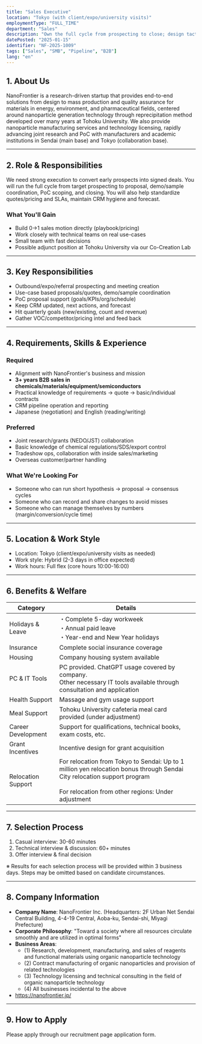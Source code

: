 ```yaml
---
title: "Sales Executive"
location: "Tokyo (with client/expo/university visits)"
employmentType: "FULL_TIME"
department: "Sales"
description: "Own the full cycle from prospecting to close; design tactics and close deals"
datePosted: "2025-01-15"
identifier: "NF-2025-1009"
tags: ["Sales", "SMB", "Pipeline", "B2B"]
lang: "en"
---
```


## 1. About Us

NanoFrontier is a research-driven startup that provides end-to-end solutions from design to mass production and quality assurance for materials in energy, environment, and pharmaceutical fields, centered around nanoparticle generation technology through reprecipitation method developed over many years at Tohoku University. We also provide nanoparticle manufacturing services and technology licensing, rapidly advancing joint research and PoC with manufacturers and academic institutions in Sendai (main base) and Tokyo (collaboration base).

---

## 2. Role & Responsibilities

We need strong execution to convert early prospects into signed deals. You will run the full cycle from target prospecting to proposal, demo/sample coordination, PoC scoping, and closing. You will also help standardize quotes/pricing and SLAs, maintain CRM hygiene and forecast.

### What You'll Gain

- Build 0→1 sales motion directly (playbook/pricing)
- Work closely with technical teams on real use-cases
- Small team with fast decisions
- Possible adjunct position at Tohoku University via our Co-Creation Lab

---

## 3. Key Responsibilities

- Outbound/expo/referral prospecting and meeting creation
- Use-case based proposals/quotes, demo/sample coordination
- PoC proposal support (goals/KPIs/org/schedule)
- Keep CRM updated, next actions, and forecast
- Hit quarterly goals (new/existing, count and revenue)
- Gather VOC/competitor/pricing intel and feed back

---

## 4. Requirements, Skills & Experience

### Required

- Alignment with NanoFrontier's business and mission
- **3+ years B2B sales in chemicals/materials/equipment/semiconductors**
- Practical knowledge of requirements → quote → basic/individual contracts
- CRM pipeline operation and reporting
- Japanese (negotiation) and English (reading/writing)

### Preferred

- Joint research/grants (NEDO/JST) collaboration
- Basic knowledge of chemical regulations/SDS/export control
- Tradeshow ops, collaboration with inside sales/marketing
- Overseas customer/partner handling

### What We're Looking For

- Someone who can run short hypothesis → proposal → consensus cycles
- Someone who can record and share changes to avoid misses
- Someone who can manage themselves by numbers (margin/conversion/cycle time)

---

## 5. Location & Work Style

- Location: Tokyo (client/expo/university visits as needed)
- Work style: Hybrid (2-3 days in office expected)
- Work hours: Full flex (core hours 10:00-16:00)

---

## 6. Benefits & Welfare

| Category | Details |
| --- | --- |
| Holidays & Leave | ・Complete 5-day workweek<br/>・Annual paid leave<br/>・Year-end and New Year holidays |
| Insurance | Complete social insurance coverage |
| Housing | Company housing system available |
| PC & IT Tools | PC provided. ChatGPT usage covered by company.<br/>Other necessary IT tools available through consultation and application |
| Health Support | Massage and gym usage support |
| Meal Support | Tohoku University cafeteria meal card provided (under adjustment) |
| Career Development | Support for qualifications, technical books, exam costs, etc. |
| Grant Incentives | Incentive design for grant acquisition |
| Relocation Support | For relocation from Tokyo to Sendai: Up to 1 million yen relocation bonus through Sendai City relocation support program<br/><br/>For relocation from other regions: Under adjustment |

---

## 7. Selection Process

1. Casual interview: 30-60 minutes
2. Technical interview & discussion: 60+ minutes
3. Offer interview & final decision

※ Results for each selection process will be provided within 3 business days. Steps may be omitted based on candidate circumstances.

---

## 8. Company Information

- **Company Name**: NanoFrontier Inc. (Headquarters: 2F Urban Net Sendai Central Building, 4-4-19 Central, Aoba-ku, Sendai-shi, Miyagi Prefecture)
- **Corporate Philosophy**: "Toward a society where all resources circulate smoothly and are utilized in optimal forms"
- **Business Areas**: 
  - (1) Research, development, manufacturing, and sales of reagents and functional materials using organic nanoparticle technology
  - (2) Contract manufacturing of organic nanoparticles and provision of related technologies
  - (3) Technology licensing and technical consulting in the field of organic nanoparticle technology
  - (4) All businesses incidental to the above
- https://nanofrontier.jp/

---

## 9. How to Apply

Please apply through our recruitment page application form.


